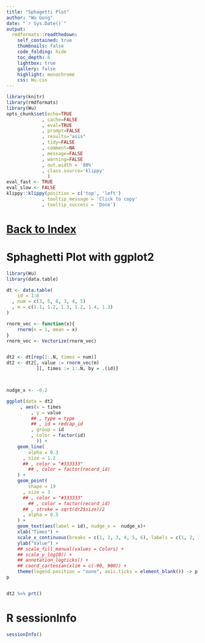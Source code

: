```yaml
---
title: "Sphagetti Plot"
author: "Wu Gong"
date: "`r Sys.Date()`"
output:
  rmdformats::readthedown:
    self_contained: true
    thumbnails: false
    code_folding: hide
    toc_depth: 6
    lightbox: true
    gallery: false
    highlight: monochrome
    css: Wu.css
---
```



	
```r
library(knitr)
library(rmdformats)
library(Wu)
opts_chunk$set(echo=TRUE
             , cache=FALSE
             , eval=TRUE
             , prompt=FALSE
             , results="asis"
             , tidy=FALSE
             , comment=NA
             , message=FALSE
             , warning=FALSE
             , out.width = '80%'
             , class.source='klippy'
               )
eval_fast <- TRUE
eval_slow <- FALSE
klippy::klippy(position = c('top', 'left')
             , tooltip_message = 'Click to copy'
             , tooltip_success = 'Done')
```




# [Back to Index](index.html)


# Sphaghetti Plot with ggplot2


```r
library(Wu)
library(data.table)

dt <- data.table(
    id = 1:6
  , num = c(3, 5, 6, 3, 4, 5)
  , m = c(1.1, 1.2, 1.3, 1.2, 1.4, 1.3)
)

rnorm_vec <- function(x){
    rnorm(n = 1, mean = x)
}
rnorm_vec <- Vectorize(rnorm_vec)


dt2 <- dt[rep(1:.N, times = num)]
dt2 <- dt2[, value := rnorm_vec(m)
           ][, times := 1:.N, by = .(id)]



nudge_x <- -0.2

ggplot(data = dt2
     , aes(x = times
         , y = value
         ## , type = type
         ## , id = redcap_id
         , group = id
         , color = factor(id)
           )) +
    geom_line(
        alpha = 0.3
      , size = 1.2
      ## , color = "#333333"
        ## , color = factor(record_id)
    ) +
    geom_point(
        shape = 19
      , size = 3
      ## , color = "#333333"
        ## , color = factor(record_id)
      ## , stroke = sqrt(dr2$size)/2
      , alpha = 0.5
    ) +
    geom_text(aes(label = id), nudge_x =  nudge_x)+ 
    xlab("Times") +
    scale_x_continuous(breaks = c(1, 2, 3, 4, 5, 6), labels = c(1, 2, 3, 4, 5, 6)) +
    ylab("Value") +
    ## scale_fill_manual(values = Colors) +
    ## scale_y_log10() +
    ## annotation_logticks() +
    ## coord_cartesian(xlim = c(-90, 900)) +
    theme(legend.position = "none", axis.ticks = element_blank()) -> p
p


dt2 %>% prt()

```


# R sessionInfo

```r
sessionInfo()

```
